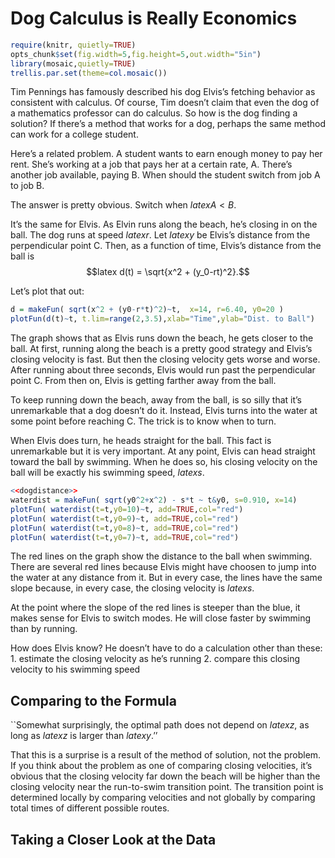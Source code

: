 Dog Calculus is Really Economics
========================================================
```r
require(knitr, quietly=TRUE)
opts_chunk$set(fig.width=5,fig.height=5,out.width="5in")
library(mosaic,quietly=TRUE)
trellis.par.set(theme=col.mosaic())
```

Tim Pennings has famously described his dog Elvis's fetching behavior
as consistent with calculus.  Of course, Tim doesn't claim that even the dog of a mathematics professor can do calculus.  So how is the dog finding a solution?  If there's a method that works for a dog, perhaps the same method can work for a college student.

Here's a related problem.  A student wants to earn enough money to pay her rent.  She's working at a job that pays her at a certain rate, A.  There's another job available, paying B.  When should the student switch from job A to job B.

The answer is pretty obvious.  Switch when $latex A < B$.

It's the same for Elvis.  As Elvin runs along the beach, he's closing in on the ball.  The dog runs at speed $latex r$.  Let $latex y$ be Elvis's distance from the perpendicular point C.  Then, as a function of time, Elvis's distance from the ball is 
$$latex d(t) = \sqrt{x^2 + (y_0-rt)^2}.$$

Let's plot that out:
```r
d = makeFun( sqrt(x^2 + (y0-r*t)^2)~t,  x=14, r=6.40, y0=20 )
plotFun(d(t)~t, t.lim=range(2,3.5),xlab="Time",ylab="Dist. to Ball")
```
The graph shows that as Elvis runs down the beach, he gets closer to the ball.  At first, running along the beach is a pretty good strategy and Elvis's closing velocity is fast.  But then the closing velocity gets worse and worse. After running about three seconds, Elvis would run past the perpendicular point C.  From then on, Elvis is getting farther away from the ball.  

To keep running down the beach, away from the ball, is so silly that it's unremarkable that a dog doesn't do it. Instead, Elvis turns into the water at some point before reaching C.  The trick is to know when to turn.

When Elvis does turn, he heads straight for the ball.  This fact is unremarkable but it is very important.  At any point, Elvis can head straight toward the ball by swimming.  When he does so, his closing velocity on the ball will be exactly his swimming speed, $latex s$.  

```r
<<dogdistance>>
waterdist = makeFun( sqrt(y0^2+x^2) - s*t ~ t&y0, s=0.910, x=14)
plotFun( waterdist(t=t,y0=10)~t, add=TRUE,col="red")
plotFun( waterdist(t=t,y0=9)~t, add=TRUE,col="red")
plotFun( waterdist(t=t,y0=8)~t, add=TRUE,col="red")
plotFun( waterdist(t=t,y0=7)~t, add=TRUE,col="red")
```

The red lines on the graph show the distance to the ball when swimming.  There are several red lines because Elvis might have choosen to jump into the water at any distance from it.  But in every case, the lines have the same slope because, in every case, the closing velocity is $latex s$.

At the point where the slope of the red lines is steeper than the blue, it makes sense for Elvis to switch modes.  He will close faster by swimming than by running.

How does Elvis know?  He doesn't have to do a calculation other than these: 
1. estimate the closing velocity as he's running
2. compare this closing velocity to his swimming speed

Comparing to the Formula
------------------------

``Somewhat surprisingly, the optimal path does not depend on $latex z$, as long as $latex z$ is larger than $latex y$.''

That this is a surprise is a result of the method of solution, not the problem.  If you think about the problem as one of comparing closing velocities, it's obvious that the closing velocity far down the beach will be higher than the closing velocity near the run-to-swim transition point.  The transition point is determined locally by comparing velocities and not globally by comparing total times of different possible routes.

Taking a Closer Look at the Data
--------------------------------


